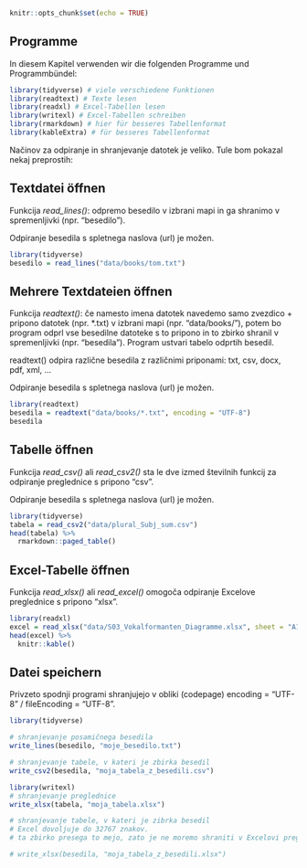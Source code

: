 
```r
knitr::opts_chunk$set(echo = TRUE)
```

## Programme

In diesem Kapitel verwenden wir die folgenden Programme und Programmbündel:

```r
library(tidyverse) # viele verschiedene Funktionen
library(readtext) # Texte lesen
library(readxl) # Excel-Tabellen lesen
library(writexl) # Excel-Tabellen schreiben
library(rmarkdown) # hier für besseres Tabellenformat
library(kableExtra) # für besseres Tabellenformat 
```

Načinov za odpiranje in shranjevanje datotek je veliko. Tule bom pokazal nekaj preprostih:


## Textdatei öffnen

Funkcija *read_lines()*: odpremo besedilo v izbrani mapi in ga shranimo v spremenljivki (npr. "besedilo").

Odpiranje besedila s spletnega naslova (url) je možen.

```r
library(tidyverse)
besedilo = read_lines("data/books/tom.txt")

```


## Mehrere Textdateien öffnen

Funkcija *readtext()*: če namesto imena datotek navedemo samo zvezdico + pripono datotek (npr. *.txt) v izbrani mapi (npr. "data/books/"), potem bo program odprl vse besedilne datoteke s to pripono in to zbirko shranil v spremenljivki (npr. "besedila"). Program ustvari tabelo odprtih besedil.

readtext() odpira različne besedila z različnimi priponami: txt, csv, docx, pdf, xml, ...

Odpiranje besedila s spletnega naslova (url) je možen.

```r
library(readtext)
besedila = readtext("data/books/*.txt", encoding = "UTF-8")
besedila

```


## Tabelle öffnen

Funkcija *read_csv()* ali *read_csv2()* sta le dve izmed številnih funkcij za odpiranje preglednice s pripono "csv". 

Odpiranje besedila s spletnega naslova (url) je možen.

```r
library(tidyverse)
tabela = read_csv2("data/plural_Subj_sum.csv")
head(tabela) %>% 
  rmarkdown::paged_table()

```


## Excel-Tabelle öffnen

Funkcija *read_xlsx()* ali *read_excel()* omogoča odpiranje Excelove preglednice s pripono "xlsx". 

```r
library(readxl)
excel = read_xlsx("data/S03_Vokalformanten_Diagramme.xlsx", sheet = "A1-4_alle")
head(excel) %>% 
  knitr::kable()

```


## Datei speichern

Privzeto spodnji programi shranjujejo v obliki (codepage) encoding = "UTF-8" / fileEncoding = "UTF-8".

```r
library(tidyverse)

# shranjevanje posamičnega besedila
write_lines(besedilo, "moje_besedilo.txt")

# shranjevanje tabele, v kateri je zbirka besedil
write_csv2(besedila, "moja_tabela_z_besedili.csv")

library(writexl)
# shranjevanje preglednice
write_xlsx(tabela, "moja_tabela.xlsx")

# shranjevanje tabele, v kateri je zibrka besedil
# Excel dovoljuje do 32767 znakov.
# ta zbirko presega to mejo, zato je ne moremo shraniti v Excelovi preglednici

# write_xlsx(besedila, "moja_tabela_z_besedili.xlsx")

```

